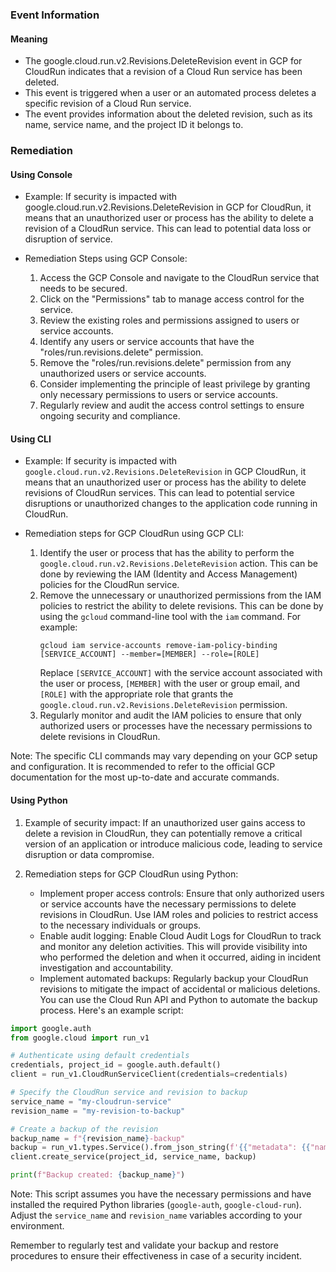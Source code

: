 
### Event Information

#### Meaning

- The google.cloud.run.v2.Revisions.DeleteRevision event in GCP for CloudRun indicates that a revision of a Cloud Run service has been deleted.
- This event is triggered when a user or an automated process deletes a specific revision of a Cloud Run service.
- The event provides information about the deleted revision, such as its name, service name, and the project ID it belongs to.

### Remediation

#### Using Console

- Example: If security is impacted with google.cloud.run.v2.Revisions.DeleteRevision in GCP for CloudRun, it means that an unauthorized user or process has the ability to delete a revision of a CloudRun service. This can lead to potential data loss or disruption of service.

- Remediation Steps using GCP Console:
  1. Access the GCP Console and navigate to the CloudRun service that needs to be secured.
  2. Click on the "Permissions" tab to manage access control for the service.
  3. Review the existing roles and permissions assigned to users or service accounts.
  4. Identify any users or service accounts that have the "roles/run.revisions.delete" permission.
  5. Remove the "roles/run.revisions.delete" permission from any unauthorized users or service accounts.
  6. Consider implementing the principle of least privilege by granting only necessary permissions to users or service accounts.
  7. Regularly review and audit the access control settings to ensure ongoing security and compliance.

#### Using CLI

- Example: If security is impacted with `google.cloud.run.v2.Revisions.DeleteRevision` in GCP CloudRun, it means that an unauthorized user or process has the ability to delete revisions of CloudRun services. This can lead to potential service disruptions or unauthorized changes to the application code running in CloudRun.

- Remediation steps for GCP CloudRun using GCP CLI:
  1. Identify the user or process that has the ability to perform the `google.cloud.run.v2.Revisions.DeleteRevision` action. This can be done by reviewing the IAM (Identity and Access Management) policies for the CloudRun service.
  2. Remove the unnecessary or unauthorized permissions from the IAM policies to restrict the ability to delete revisions. This can be done by using the `gcloud` command-line tool with the `iam` command. For example:
     ```
     gcloud iam service-accounts remove-iam-policy-binding [SERVICE_ACCOUNT] --member=[MEMBER] --role=[ROLE]
     ```
     Replace `[SERVICE_ACCOUNT]` with the service account associated with the user or process, `[MEMBER]` with the user or group email, and `[ROLE]` with the appropriate role that grants the `google.cloud.run.v2.Revisions.DeleteRevision` permission.
  3. Regularly monitor and audit the IAM policies to ensure that only authorized users or processes have the necessary permissions to delete revisions in CloudRun.

Note: The specific CLI commands may vary depending on your GCP setup and configuration. It is recommended to refer to the official GCP documentation for the most up-to-date and accurate commands.

#### Using Python

1. Example of security impact: If an unauthorized user gains access to delete a revision in CloudRun, they can potentially remove a critical version of an application or introduce malicious code, leading to service disruption or data compromise.

2. Remediation steps for GCP CloudRun using Python:
   - Implement proper access controls: Ensure that only authorized users or service accounts have the necessary permissions to delete revisions in CloudRun. Use IAM roles and policies to restrict access to the necessary individuals or groups.
   - Enable audit logging: Enable Cloud Audit Logs for CloudRun to track and monitor any deletion activities. This will provide visibility into who performed the deletion and when it occurred, aiding in incident investigation and accountability.
   - Implement automated backups: Regularly backup your CloudRun revisions to mitigate the impact of accidental or malicious deletions. You can use the Cloud Run API and Python to automate the backup process. Here's an example script:

```python
import google.auth
from google.cloud import run_v1

# Authenticate using default credentials
credentials, project_id = google.auth.default()
client = run_v1.CloudRunServiceClient(credentials=credentials)

# Specify the CloudRun service and revision to backup
service_name = "my-cloudrun-service"
revision_name = "my-revision-to-backup"

# Create a backup of the revision
backup_name = f"{revision_name}-backup"
backup = run_v1.types.Service().from_json_string(f'{{"metadata": {{"name": "{backup_name}"}}}}')
client.create_service(project_id, service_name, backup)

print(f"Backup created: {backup_name}")
```

Note: This script assumes you have the necessary permissions and have installed the required Python libraries (`google-auth`, `google-cloud-run`). Adjust the `service_name` and `revision_name` variables according to your environment.

Remember to regularly test and validate your backup and restore procedures to ensure their effectiveness in case of a security incident.

